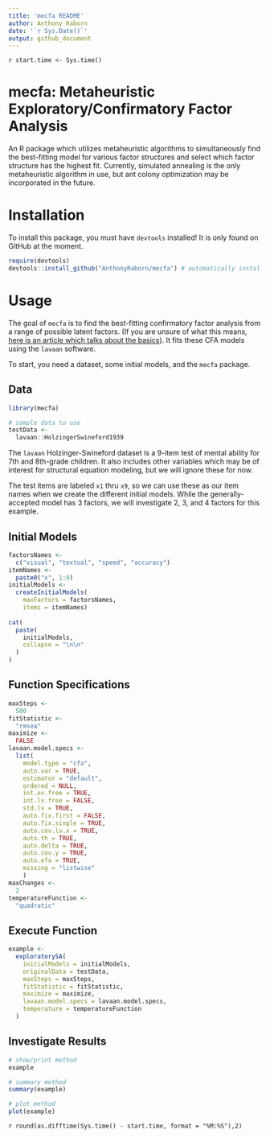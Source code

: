 ```yaml
---
title: 'mecfa README'
author: Anthony Raborn
date: '`r Sys.Date()`'
output: github_document
---
```


`r start.time <- Sys.time()`

# mecfa: Metaheuristic Exploratory/Confirmatory Factor Analysis

An R package which utilizes metaheuristic algorithms to simultaneously find the 
best-fitting model for various factor structures and select which factor 
structure has the highest fit. Currently, simulated annealing is the only 
metaheuristic algorithm in use, but ant colony optimization may be incorporated 
in the future.

# Installation

To install this package, you must have `devtools` installed! It is only found on
GitHub at the moment. 

```r
require(devtools)
devtools::install_github("AnthonyRaborn/mecfa") # automatically installs stable branch
```

# Usage

The goal of `mecfa` is to find the best-fitting confirmatory factor analysis
from a range of possible latent factors. 
(If you are unsure of what this means, [here is an article which talks about the basics](https://stats.idre.ucla.edu/spss/seminars/introduction-to-factor-analysis/a-practical-introduction-to-factor-analysis-confirmatory-factor-analysis/)). 
It fits these CFA models using the `lavaan` software.

To start, you need a dataset, some initial models, and the `mecfa` package.

## Data

```r
library(mecfa)

# sample data to use
testData <-
  lavaan::HolzingerSwineford1939
```

The `lavaan` Holzinger-Swineford dataset is a 9-item test of mental ability for 
7th and 8th-grade children.
It also includes other variables which may be of interest for structural equation
modeling, but we will ignore these for now.

The test items are labeled `x1` thru `x9`, so we can use these as our item names
when we create the different initial models.
While the generally-accepted model has 3 factors, we will investigate 2, 3, and 
4 factors for this example.

## Initial Models

```r
factorsNames <-
  c("visual", "textual", "speed", "accuracy")
itemNames <-
  paste0("x", 1:9)
initialModels <-
  createInitialModels(
    maxFactors = factorsNames,
    items = itemNames)
    
cat(
  paste(
    initialModels,
    collapse = "\n\n"
  )
)
```

## Function Specifications

```r
maxSteps <-
  500
fitStatistic <-
  "rmsea"
maximize <-
  FALSE
lavaan.model.specs <-
  list(
    model.type = "cfa", 
    auto.var = TRUE, 
    estimator = "default",
    ordered = NULL,
    int.ov.free = TRUE, 
    int.lv.free = FALSE, 
    std.lv = TRUE, 
    auto.fix.first = FALSE, 
    auto.fix.single = TRUE, 
    auto.cov.lv.x = TRUE, 
    auto.th = TRUE, 
    auto.delta = TRUE, 
    auto.cov.y = TRUE,
    auto.efa = TRUE,
    missing = "listwise"
    )
maxChanges <-
  2
temperatureFunction <-
  "quadratic"
```


## Execute Function

```r
example <-
  exploratorySA(
    initialModels = initialModels,
    originalData = testData,
    maxSteps = maxSteps,
    fitStatistic = fitStatistic,
    maximize = maximize,
    lavaan.model.specs = lavaan.model.specs,
    temperature = temperatureFunction
  )
```

## Investigate Results

```r
# show/print method
example

# summary method
summary(example)

# plot method
plot(example)
```

`r round(as.difftime(Sys.time() - start.time, format = "%M:%S"),2)`

